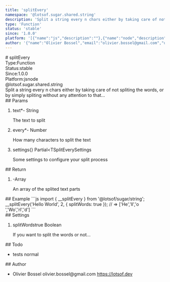 ```yaml
---
title: 'splitEvery'
namespace: '@lotsof.sugar.shared.string'
description: 'Split a string every n chars either by taking care of not spliting the words, or by simply spliting without any attention to that...'
type: 'Function'
status: 'stable'
since: '1.0.0'
platform: '[{"name":"js","description":""},{"name":"node","description":""}]'
author: '{"name":"Olivier Bossel","email":"olivier.bossel@gmail.com","url":"https://lotsof.dev"}'
---
```

<div class="docmap-mdx">
# splitEvery
<div class="_metas">
<div class="_type"><span class="_type-label">Type:</span><span class="_type-value">Function</span></div>
<div class="_status"><span class="_status-label">Status:</span><span class="_status-value -stable">stable</span></div>
<div class="_since"><span class="_since-label">Since:</span><span class="_since-value">1.0.0</span></div>
<div class="_platform"><span class="_platform-label">Platform:</span><span class="_platform-value -js">js</span><span class="_platform-value -node">node</span></div>
</div>
<div class="_namespace">@lotsof.sugar.shared.string</div>
<div class="_description typo-lead typo-format">
Split a string every n chars either by taking care of not spliting the words, or by simply spliting without any attention to that...
</div>
<div class="_params">
## Params
<ol class="_list">
<li class="_item">
<span class="_name">text<span class="_required">*</span></span><span class="_default">-</span> <span class="_type">String</span>
<p class="_description">The text to split</p>
</li>
<li class="_item">
<span class="_name">every<span class="_required">*</span></span><span class="_default">-</span> <span class="_type">Number</span>
<p class="_description">How many characters to split the text</p>
</li>
<li class="_item">
<span class="_name">settings</span><span class="_default">&lcub;&rcub;</span> <span class="_type">Partial&lt;TSplitEverySettings</span>
<p class="_description">Some settings to configure your split process</p>
</li>
</ol>
</div>
<div class="_return">
## Return
<ol class="_list">
<li class="_item">
<span class="_default">-</span><span class="_type">Array</span>
<p class="_description">An array of the splited text parts</p>
</li>
</ol>
</div>
<div class="_examples">
## Example
```js
import { __splitEvery } from '@lotsof/sugar/string';
__splitEvery('Hello World', 2, {
   splitWords: true
}); // => ['He','ll','o ','Wo','rl','d']
```
</div>
<div class="_settings">
## Settings
<ol class="_list">
<li class="_item">
<span class="_name">splitWords</span><span class="_default">true</span> <span class="_type">Boolean</span>
<p class="_description">If you want to split the words or not...</p>
</li>
</ol>
</div>
<div class="_todo">
## Todo
<ul class="_list">
<li class="_item">
<span class="_description">tests</span>
<span class="_priority -normal">normal</span>
</li>
</ul>
</div>
<div class="_author">
## Author
<ul class="_list">
<li class="_item">
<span class="_name">Olivier Bossel</span>
<span class="_email">olivier.bossel@gmail.com</span>
<a href="https://lotsof.dev" target="_blank" class="_url">https://lotsof.dev</a>
</li>
</ul>
</div>
</div>